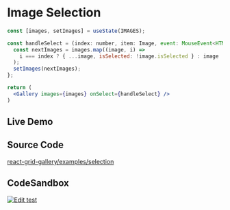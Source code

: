 
# Image Selection

```jsx
const [images, setImages] = useState(IMAGES);

const handleSelect = (index: number, item: Image, event: MouseEvent<HTMLElement>) => {
  const nextImages = images.map((image, i) =>
    i === index ? { ...image, isSelected: !image.isSelected } : image
  );
  setImages(nextImages);
};

return (
  <Gallery images={images} onSelect={handleSelect} />
)
```

## Live Demo
<App />

## Source Code
[react-grid-gallery/examples/selection](https://github.com/benhowell/react-grid-gallery/blob/master/examples/selection/src/App.tsx)

## CodeSandbox
[![Edit test](https://codesandbox.io/static/img/play-codesandbox.svg)](https://codesandbox.io/s/test-lrhmcy?fontsize=14&hidenavigation=1&theme=dark&view=preview)




